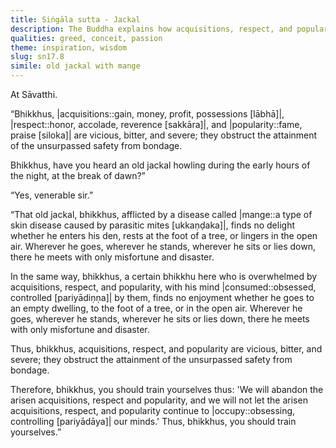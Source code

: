 ```yaml
---
title: Siṅgāla sutta - Jackal
description: The Buddha explains how acquisitions, respect, and popularity are vicious, bitter, and severe, obstructing the attainment of the unsurpassed safety from bondage, using a simile of an old jackal with mange.
qualities: greed, conceit, passion
theme: inspiration, wisdom
slug: sn17.8
simile: old jackal with mange
---
```


At Sāvatthi.

“Bhikkhus, |acquisitions::gain, money, profit, possessions [lābhā]|, |respect::honor, accolade, reverence [sakkāra]|, and |popularity::fame, praise [siloka]| are vicious, bitter, and severe; they obstruct the attainment of the unsurpassed safety from bondage.

Bhikkhus, have you heard an old jackal howling during the early hours of the night, at the break of dawn?”

“Yes, venerable sir.”

“That old jackal, bhikkhus, afflicted by a disease called |mange::a type of skin disease caused by parasitic mites [ukkaṇḍaka]|, finds no delight whether he enters his den, rests at the foot of a tree, or lingers in the open air. Wherever he goes, wherever he stands, wherever he sits or lies down, there he meets with only misfortune and disaster.

In the same way, bhikkhus, a certain bhikkhu here who is overwhelmed by acquisitions, respect, and popularity, with his mind |consumed::obsessed, controlled [pariyādiṇṇa]| by them, finds no enjoyment whether he goes to an empty dwelling, to the foot of a tree, or in the open air. Wherever he goes, wherever he stands, wherever he sits or lies down, there he meets with only misfortune and disaster.

Thus, bhikkhus, acquisitions, respect, and popularity are vicious, bitter, and severe; they obstruct the attainment of the unsurpassed safety from bondage.

Therefore, bhikkhus, you should train yourselves thus: 'We will abandon the arisen acquisitions, respect and popularity, and we will not let the arisen acquisitions, respect, and popularity continue to |occupy::obsessing, controlling [pariyādāya]| our minds.' Thus, bhikkhus, you should train yourselves.”